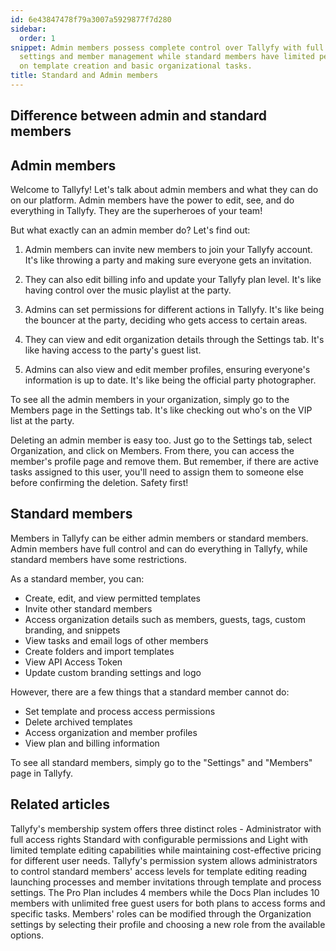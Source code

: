 ```yaml
---
id: 6e43847478f79a3007a5929877f7d280
sidebar:
  order: 1
snippet: Admin members possess complete control over Tallyfy with full access to billing
  settings and member management while standard members have limited permissions focused
  on template creation and basic organizational tasks.
title: Standard and Admin members
---
```


## Difference between admin and standard members

## Admin members

Welcome to Tallyfy! Let's talk about admin members and what they can do on our platform. Admin members have the power to edit, see, and do everything in Tallyfy. They are the superheroes of your team!

But what exactly can an admin member do? Let's find out:

1. Admin members can invite new members to join your Tallyfy account. It's like throwing a party and making sure everyone gets an invitation.

2. They can also edit billing info and update your Tallyfy plan level. It's like having control over the music playlist at the party.

3. Admins can set permissions for different actions in Tallyfy. It's like being the bouncer at the party, deciding who gets access to certain areas.

4. They can view and edit organization details through the Settings tab. It's like having access to the party's guest list.

5. Admins can also view and edit member profiles, ensuring everyone's information is up to date. It's like being the official party photographer.

To see all the admin members in your organization, simply go to the Members page in the Settings tab. It's like checking out who's on the VIP list at the party.

Deleting an admin member is easy too. Just go to the Settings tab, select Organization, and click on Members. From there, you can access the member's profile page and remove them. But remember, if there are active tasks assigned to this user, you'll need to assign them to someone else before confirming the deletion. Safety first!

## Standard members

Members in Tallyfy can be either admin members or standard members. Admin members have full control and can do everything in Tallyfy, while standard members have some restrictions.

As a standard member, you can:

- Create, edit, and view permitted templates
- Invite other standard members
- Access organization details such as members, guests, tags, custom branding, and snippets
- View tasks and email logs of other members
- Create folders and import templates
- View API Access Token
- Update custom branding settings and logo

However, there are a few things that a standard member cannot do:

- Set template and process access permissions
- Delete archived templates
- Access organization and member profiles
- View plan and billing information

To see all standard members, simply go to the "Settings" and "Members" page in Tallyfy.


## Related articles
<CardGrid>
<LinkTitleCard header="<b>Documenting > Members</b>" href="/products/pro/documenting/members/" > Tallyfy's membership system offers three distinct roles - Administrator with full access rights Standard with configurable permissions and Light with limited template editing capabilities while maintaining cost-effective pricing for different user needs. </LinkTitleCard>
<LinkTitleCard header="<b>Members > Manage member permissions</b>" href="/products/pro/documenting/members/how-do-i-manage-member-permissions-in-tallyfy/" > Tallyfy's permission system allows administrators to control standard members' access levels for template editing reading launching processes and member invitations through template and process settings. </LinkTitleCard>
<LinkTitleCard header="<b>Billing > Tallyfy's Account and Member Limits</b>" href="/products/pro/settings/billing/what-are-tallyfys-account-and-member-limits/" > The Pro Plan includes 4 members while the Docs Plan includes 10 members with unlimited free guest users for both plans to access forms and specific tasks. </LinkTitleCard>
<LinkTitleCard header="<b>Members > Change the role of a member</b>" href="/products/pro/documenting/members/how-can-i-change-a-members-role-in-tallyfy/" > Members' roles can be modified through the Organization settings by selecting their profile and choosing a new role from the available options. </LinkTitleCard>
</CardGrid>